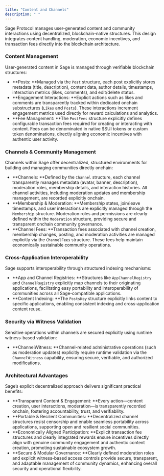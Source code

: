 ```yaml
---
title: "Content and Channels"
description: " "
---
```


Sage Protocol manages user-generated content and community interactions using decentralized, blockchain-native structures. This design integrates content handling, moderation, economic incentives, and transaction fees directly into the blockchain architecture.

### **Content Management**

User-generated content in Sage is managed through verifiable blockchain structures:

- **Posts: **Managed via the `Post` structure, each post explicitly stores metadata (title, description), content data, author details, timestamps, interaction metrics (likes, comments), and edit/delete status.
- **Engagement Interactions: **Explicit actions such as likes and comments are transparently tracked within dedicated onchain substructures (`Likes` and `Posts`). These interactions increment engagement metrics used directly for reward calculations and analytics.
- **Fee Management: **The `PostFees` structure explicitly defines configurable transaction fees required for creating or interacting with content. Fees can be denominated in native \$SUI tokens or custom token denominations, directly aligning economic incentives with authentic user activity.

### **Channels & Community Management**

Channels within Sage offer decentralized, structured environments for building and managing communities directly onchain:

- **Channels: **Defined by the `Channel` structure, each channel transparently manages metadata (avatar, banner, description), moderation roles, membership details, and interaction histories. All channel activities, including moderation updates and membership management, are recorded explicitly onchain.
- **Membership & Moderation: **Membership states, join/leave timestamps, and user interactions are explicitly managed through the `Membership` structure. Moderation roles and permissions are clearly defined within the `Moderation` structure, providing secure and transparent onchain community governance.
- **Channel Fees: **Transaction fees associated with channel creation, membership changes, posting, and moderation activities are managed explicitly via the `ChannelFees` structure. These fees help maintain economically sustainable community operations.

### **Cross-Application Interoperability**

Sage supports interoperability through structured indexing mechanisms:

- **App and Channel Registries: **Structures like `AppChannelRegistry` and `ChannelRegistry` explicitly map channels to their originating applications, facilitating easy portability and interoperability of communities across all Sage-compatible applications.
- **Content Indexing: **The `PostsKey` structure explicitly links content to specific applications, enabling consistent indexing and cross-application content reuse.

### **Security via Witness Validation**

Sensitive operations within channels are secured explicitly using runtime witness-based validation:

- **ChannelWitness: **Channel-related administrative operations (such as moderation updates) explicitly require runtime validation via the `ChannelWitness` capability, ensuring secure, verifiable, and authorized modifications.

### **Architectural Advantages**

Sage’s explicit decentralized approach delivers significant practical benefits:

- **Transparent Content & Engagement: **Every action—content creation, user interactions, moderation—is transparently recorded onchain, fostering accountability, trust, and verifiability.
- **Portable & Resilient Communities: **Decentralized channel structures resist censorship and enable seamless portability across applications, supporting open and resilient social communities.
- **Economically Aligned Participation: **Explicit transaction fee structures and clearly integrated rewards ensure incentives directly align with genuine community engagement and authentic content creation, promoting sustainable ecosystem growth.
- **Secure & Modular Governance: **Clearly defined moderation roles and explicit witness-based access controls provide secure, transparent, and adaptable management of community dynamics, enhancing overall security and operational flexibility.